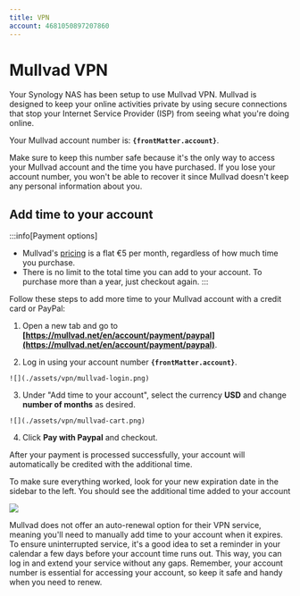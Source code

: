 ```yaml
---
title: VPN
account: 4681050897207860
---
```


# Mullvad VPN

Your Synology NAS has been setup to use Mullvad VPN. Mullvad is designed to keep your online activities private by using secure connections that stop your Internet Service Provider (ISP) from seeing what you're doing online.

Your Mullvad account number is: <strong><code>{frontMatter.account}</code></strong>.

Make sure to keep this number safe because it's the only way to access your Mullvad account and the time you have purchased. If you lose your account number, you won't be able to recover it since Mullvad doesn't keep any personal information about you.


## Add time to your account

:::info[Payment options]

  - Mullvad's [pricing](https://mullvad.net/en/pricing) is a flat &euro;5 per month, regardless of how much time you purchase.
  - There is no limit to the total time you can add to your account. To purchase more than a year, just checkout again.
:::

Follow these steps to add more time to your Mullvad account with a credit card or PayPal:

  1. Open a new tab and go to **[https://mullvad.net/en/account/payment/paypal](https://mullvad.net/en/account/payment/paypal)**.
  
  2. Log in using your account number <strong><code>{frontMatter.account}</code></strong>.
  
    ![](./assets/vpn/mullvad-login.png)
  
  3. Under "Add time to your account", select the currency **USD** and change **number of months** as desired.
  
    ![](./assets/vpn/mullvad-cart.png)
  
  4. Click **Pay with Paypal** and checkout.

After your payment is processed successfully, your account will automatically be credited with the additional time.

To make sure everything worked, look for your new expiration date in the sidebar to the left. You should see the additional time added to your account

![](./assets/vpn/mullvad-paid.png)

Mullvad does not offer an auto-renewal option for their VPN service, meaning you'll need to manually add time to your account when it expires. To ensure uninterrupted service, it's a good idea to set a reminder in your calendar a few days before your account time runs out. This way, you can log in and extend your service without any gaps. Remember, your account number is essential for accessing your account, so keep it safe and handy when you need to renew.